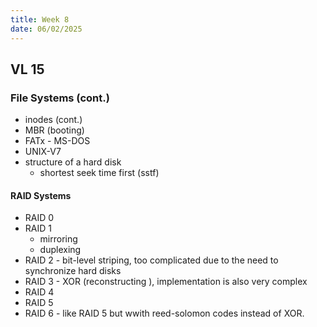 ```yaml
---
title: Week 8
date: 06/02/2025
---
```


## VL 15

### File Systems (cont.)

* inodes (cont.) 
* MBR (booting)
* FATx - MS-DOS
* UNIX-V7 
* structure of a hard disk
    * shortest seek time first (sstf)

#### RAID Systems

* RAID 0
* RAID 1 
    * mirroring
    * duplexing
* RAID 2 - bit-level striping, too complicated due to the need
  to synchronize hard disks 
* RAID 3 - XOR (reconstructing ), implementation is also very complex
* RAID 4
* RAID 5
* RAID 6 - like RAID 5 but wwith reed-solomon codes instead of XOR. 

